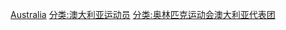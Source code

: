 {{parent category}}

[[分类:各国奥运运动员|Australia]]
[[分类:澳大利亚运动员|分类:澳大利亚运动员]]
[[分类:奥林匹克运动会澳大利亚代表团|分类:奥林匹克运动会澳大利亚代表团]]